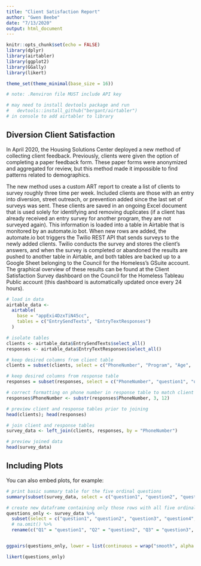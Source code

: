 ```yaml
---
title: "Client Satisfaction Report"
author: "Gwen Beebe"
date: "7/13/2020"
output: html_document
---
```


```r

knitr::opts_chunk$set(echo = FALSE)
library(dplyr)
library(airtabler)
library(ggplot2)
library(GGally)
library(likert)

theme_set(theme_minimal(base_size = 16))

# note: .Renviron file MUST include API key

# may need to install devtools package and run
#   devtools::install_github("bergant/airtabler")
# in console to add airtabler to library

```

## Diversion Client Satisfaction

In April 2020, the Housing Solutions Center deployed a new method of collecting client feedback. Previously, clients were given the option of completing a paper feedback form. These paper forms were anonymized and aggregated for review, but this method made it impossible to find patterns related to demographics. 

The new method uses a custom ART report to create a list of clients to survey roughly three time per week. Included clients are those with an entry into diversion, street outreach, or prevention added since the last set of surveys was sent. These clients are saved in an ongoing Excel document that is used solely for identifying and removing duplicates (if a client has already received an entry survey for another program, they are not surveyed again). This information is loaded into a table in Airtable that is monitored by an automate.io bot. When new rows are added, the automate.io bot triggers the Twilio REST API that sends surveys to the newly added clients. Twilio conducts the survey and stores the client's answers, and when the survey is completed or abandoned the results are pushed to another table in Airtable, and both tables are backed up to a Google Sheet belonging to the Council for the Homeless's GSuite account. The graphical overview of these results can be found at the Client Satisfaction Survey dashboard on the Council for the Homeless Tableau Public account (this dashboard is automatically updated once every 24 hours).

```r

# load in data
airtable_data <- 
  airtable(
    base = "appExi4DzxTiN45cc", 
    tables = c("EntrySendTexts", "EntryTextResponses")
  )

# isolate tables
clients <- airtable_data$EntrySendTexts$select_all()
responses <- airtable_data$EntryTextResponses$select_all()

# keep desired columns from client table
clients = subset(clients, select = c("PhoneNumber", "Program", "Age",  "Gender", "Race", "Ethnicity", "Primary Staff", "Entry Date"))

# keep desired columns from response table
responses = subset(responses, select = c("PhoneNumber", "question1", "question2", "question3", "question4", "question5", "question6", "question7", "question8", "NoResponse", "Language"))

# correct formatting on phone number in response table to match client table
responses$PhoneNumber <- substr(responses$PhoneNumber, 3, 12)

# preview client and response tables prior to joining
head(clients); head(responses)

# join client and response tables
survey_data <- left_join(clients, responses, by = "PhoneNumber")

# preview joined data
head(survey_data)

```

## Including Plots

You can also embed plots, for example:

```r

# print basic summary table for the five ordinal questions
summary(subset(survey_data, select = c("question1", "question2", "question3", "question4", "question5")))

# create new dataframe containing only those rows with all five ordinal questions answered, shorten column names
questions_only <- survey_data %>%
  subset(select = c("question1", "question2", "question3", "question4", "question5")) %>%
  # na.omit() %>%
  rename(c("Q1" = "question1", "Q2" = "question2", "Q3" = "question3", "Q4" = "question4", "Q5" = "question5"))


ggpairs(questions_only, lower = list(continuous = wrap("smooth", alpha = 0.3, size=0.1)), progress = FALSE)

likert(questions_only)

```


